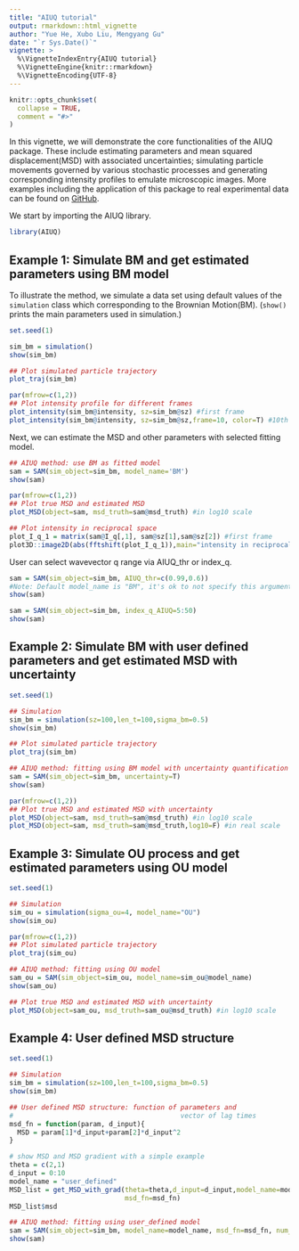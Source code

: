 ```yaml
---
title: "AIUQ tutorial"
output: rmarkdown::html_vignette
author: "Yue He, Xubo Liu, Mengyang Gu"
date: "`r Sys.Date()`"
vignette: >
  %\VignetteIndexEntry{AIUQ tutorial}
  %\VignetteEngine{knitr::rmarkdown}
  %\VignetteEncoding{UTF-8}
---
```


```r
knitr::opts_chunk$set(
  collapse = TRUE,
  comment = "#>"
)
```

In this vignette, we will demonstrate the core functionalities of the AIUQ package. These include estimating parameters and mean squared displacement(MSD) with associated uncertainties; simulating particle movements governed by various stochastic processes and generating corresponding intensity profiles to emulate microscopic images. More examples including the application of this package to real experimental data can be found on [GitHub](https://github.com/UncertaintyQuantification/AIUQ-R). 

We start by importing the AIUQ library.
```r
library(AIUQ)
```

## Example 1: Simulate BM and get estimated parameters using BM model

To illustrate the method, we simulate a data set using default values of the `simulation` class which corresponding to the Brownian Motion(BM). (`show()` prints the main parameters used in simulation.)
```r
set.seed(1)

sim_bm = simulation()
show(sim_bm)

## Plot simulated particle trajectory
plot_traj(sim_bm)
```

```r
par(mfrow=c(1,2))
## Plot intensity profile for different frames 
plot_intensity(sim_bm@intensity, sz=sim_bm@sz) #first frame 
plot_intensity(sim_bm@intensity, sz=sim_bm@sz,frame=10, color=T) #10th frame, color image
```

Next, we can estimate the MSD and other parameters with selected fitting model. 
```r
## AIUQ method: use BM as fitted model 
sam = SAM(sim_object=sim_bm, model_name='BM')
show(sam)

par(mfrow=c(1,2))
## Plot true MSD and estimated MSD
plot_MSD(object=sam, msd_truth=sam@msd_truth) #in log10 scale

## Plot intensity in reciprocal space 
plot_I_q_1 = matrix(sam@I_q[,1], sam@sz[1],sam@sz[2]) #first frame 
plot3D::image2D(abs(fftshift(plot_I_q_1)),main="intensity in reciprocal space")

```

User can select wavevector q range via AIUQ_thr or index_q. 
```r
sam = SAM(sim_object=sim_bm, AIUQ_thr=c(0.99,0.6)) 
#Note: Default model_name is "BM", it's ok to not specify this argument if want to fit with BM model 
show(sam)

sam = SAM(sim_object=sim_bm, index_q_AIUQ=5:50)
show(sam)
```

## Example 2: Simulate BM with user defined parameters and get estimated MSD with uncertainty
```r
set.seed(1)

## Simulation
sim_bm = simulation(sz=100,len_t=100,sigma_bm=0.5)
show(sim_bm)

## Plot simulated particle trajectory
plot_traj(sim_bm)
```

```r
## AIUQ method: fitting using BM model with uncertainty quantification 
sam = SAM(sim_object=sim_bm, uncertainty=T)
show(sam)

par(mfrow=c(1,2))
## Plot true MSD and estimated MSD with uncertainty 
plot_MSD(object=sam, msd_truth=sam@msd_truth) #in log10 scale 
plot_MSD(object=sam, msd_truth=sam@msd_truth,log10=F) #in real scale
```

## Example 3: Simulate OU process and get estimated parameters using OU model
```r
set.seed(1)

## Simulation
sim_ou = simulation(sigma_ou=4, model_name="OU")
show(sim_ou)

par(mfrow=c(1,2))
## Plot simulated particle trajectory
plot_traj(sim_ou)

## AIUQ method: fitting using OU model
sam_ou = SAM(sim_object=sim_ou, model_name=sim_ou@model_name) 
show(sam_ou)

## Plot true MSD and estimated MSD with uncertainty
plot_MSD(object=sam_ou, msd_truth=sam_ou@msd_truth) #in log10 scale
```

## Example 4: User defined MSD structure 
```r
set.seed(1)

## Simulation
sim_bm = simulation(sz=100,len_t=100,sigma_bm=0.5)
show(sim_bm)

## User defined MSD structure: function of parameters and 
#                                          vector of lag times 
msd_fn = function(param, d_input){
  MSD = param[1]*d_input+param[2]*d_input^2
}

# show MSD and MSD gradient with a simple example 
theta = c(2,1)
d_input = 0:10
model_name = "user_defined"
MSD_list = get_MSD_with_grad(theta=theta,d_input=d_input,model_name=model_name,
                             msd_fn=msd_fn)
MSD_list$msd

## AIUQ method: fitting using user_defined model 
sam = SAM(sim_object=sim_bm, model_name=model_name, msd_fn=msd_fn, num_param=2)
show(sam)
```

